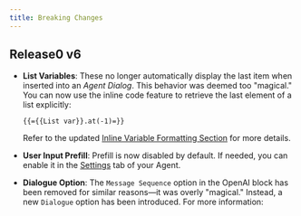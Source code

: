 ```yaml
---
title: Breaking Changes
---
```


## Release0 v6

- **List Variables**: These no longer automatically display the last item when inserted into an *Agent Dialog*. This behavior was deemed too "magical." You can now use the inline code feature to retrieve the last element of a list explicitly:

  ```plaintext
  {{={{List var}}.at(-1)=}}
  ```

  Refer to the updated [Inline Variable Formatting Section](/help/editor/variables) for more details.

- **User Input Prefill**: Prefill is now disabled by default. If needed, you can enable it in the [Settings](/help/settings/overview/) tab of your Agent.

- **Dialogue Option**: The `Message Sequence` option in the OpenAI block has been removed for similar reasons—it was overly "magical." Instead, a new `Dialogue` option has been introduced. For more information:

